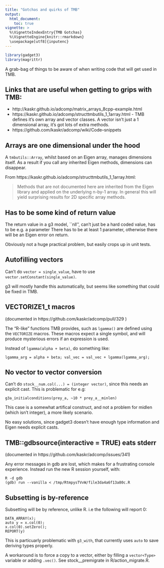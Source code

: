 ```yaml
---
title: "Gotchas and quirks of TMB"
output:
  html_document:
    toc: true
vignette: >
  %\VignetteIndexEntry{TMB Gotchas}
  %\VignetteEngine{knitr::rmarkdown}
  \usepackage[utf8]{inputenc}
---
```


```r
library(gadget3)
library(magrittr)
```

A grab-bag of things to be aware of when writing code that will get used in TMB.

## Links that are useful when getting to grips with TMB:

* http://kaskr.github.io/adcomp/matrix_arrays_8cpp-example.html
* https://kaskr.github.io/adcomp/structtmbutils_1_1array.html - TMB defines it's own array and vector classes. A vector isn't just a 1 dimensional array, it's got lots of extra methods.
* https://github.com/kaskr/adcomp/wiki/Code--snippets

## Arrays are one dimensional under the hood

A ``tmbutils::Array``, whilst based on an Eigen array, manages dimensions
itself. As a result if you call any inherited Eigen methods, dimensions can
disappear.

From https://kaskr.github.io/adcomp/structtmbutils_1_1array.html:

> Methods that are not documented here are inherited from the Eigen library and applied on the underlying n-by-1 array. In general this will yield surprising results for 2D specific array methods.

## Has to be some kind of return value

The return value in a g3 model, ``nll'', can't just be a hard coded value, has
to be e.g. a parameter There has to be at least 1 parameter, otherwise there
will be an Eigen error on return.

Obviously not a huge practical problem, but easily crops up in unit tests.

## Autofilling vectors

Can't do ``vector = single_value``, have to use ``vector.setConstant(single_value)``.

g3 will mostly handle this automatically, but seems like something that could
be fixed in TMB.

## VECTORIZE1_t macros

(documented in https://github.com/kaskr/adcomp/pull/329 )

The "R-like" functions TMB provides, such as ``lgamma()`` are defined using the
``VECTORIZE`` macros. These macros expect a single symbol, and will produce
mysterious errors if an expression is used.

Instead of ``lgamma(alpha + beta)``, do something like:

    lgamma_arg = alpha + beta; val_vec = val_vec + lgamma(lgamma_arg);

## No vector<int> to vector<Type> conversion

Can't do ``stock__num.col(...) = (integer vector)``, since this needs an
explicit cast. This is problematic for e.g:

    g3a_initialconditions(prey_a, ~10 * prey_a__minlen)

This case is a somewhat artifical construct, and not a problem for midlen
(which isn't integer), a more likely scenario.

No easy solutions, since gadget3 doesn't have enough type information and Eigen
needs explicit casts.

## TMB::gdbsource(interactive = TRUE) eats stderr

(documented in https://github.com/kaskr/adcomp/issues/341)

Any error messages in gdb are lost, which makes for a frustrating console
experience. Instead run the new R session yourself, with:

```
R -d gdb
(gdb) run --vanilla < /tmp/RtmpysTVvW/file3da4a6f13a80c.R
```

## Subsetting is by-reference

Subsetting will be by reference, unlike R. i.e the following will report 0:

```
DATA_ARRAY(x);
auto y = x.col(0);
x.col(0).setZero();
REPORT(y)
```

This is particuarly problematic with ``g3_with``, that currently uses ``auto``
to save deriving types properly.

A workaround is to force a copy to a vector, either by filling a
``vector<Type>`` variable or adding ``.vec()``. See stock__premigrate in
R/action_migrate.R.

